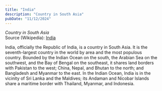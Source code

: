 ```yaml
---
title: "India"
description: "Country in South Asia"
pubDate: "11/12/2024"
---
```


*Country in South Asia*  
Source (Wikipedia): [India][1]

India, officially the Republic of India, is a country in South Asia. It is the seventh-largest country in the world by area and the most populous country. Bounded by the Indian Ocean on the south, the Arabian Sea on the southwest, and the Bay of Bengal on the southeast, it shares land borders with Pakistan to the west; China, Nepal, and Bhutan to the north; and Bangladesh and Myanmar to the east. In the Indian Ocean, India is in the vicinity of Sri Lanka and the Maldives; its Andaman and Nicobar Islands share a maritime border with Thailand, Myanmar, and Indonesia.

[1]: https://en.wikipedia.org/wiki/India
